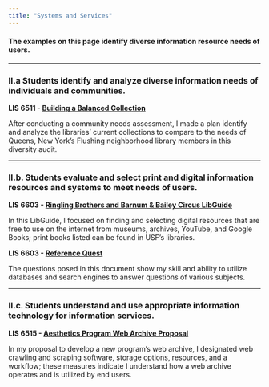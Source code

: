 ```yaml
---
title: "Systems and Services"
---
```


#### **The examples on this page identify diverse information resource needs of users.**

------------------------------------------------------------------------

### **II.a Students identify and analyze diverse information needs of individuals and communities.**

**LIS 6511 - [Building a Balanced Collection](img/building_a_balanced_collection.pdf){target="_blank"}**

After conducting a community needs assessment, I made a plan identify and analyze the libraries' current collections to compare to the needs of Queens, New York's Flushing neighborhood library members in this diversity audit.

------------------------------------------------------------------------

### **II.b. Students evaluate and select print and digital information resources and systems to meet needs of users.**

**LIS 6603 - [Ringling Brothers and Barnum & Bailey Circus LibGuide](https://usflis.libguides.com/ringling-bros-and-barnum-and-bailey-circus){target="_blank"}**

In this LibGuide, I focused on finding and selecting digital resources that are free to use on the internet from museums, archives, YouTube, and Google Books; print books listed can be found in USF's libraries.

**LIS 6603 - [Reference Quest](img/reference_quest.pdf){target="_blank"}**

The questions posed in this document show my skill and ability to utilize databases and search engines to answer questions of various subjects.

------------------------------------------------------------------------

### **II.c. Students understand and use appropriate information technology for information services.**

**LIS 6515 - [Aesthetics Program Web Archive Proposal](img/Planning_a_web_archive_collection.pdf){target="_blank"}**

In my proposal to develop a new program's web archive, I designated web crawling and scraping software, storage options, resources, and a workflow; these measures indicate I understand how a web archive operates and is utilized by end users.
